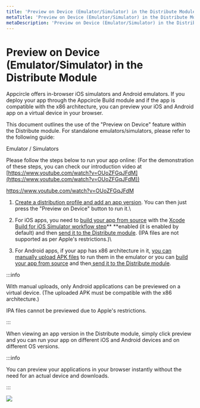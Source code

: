 ```yaml
---
title: 'Preview on Device (Emulator/Simulator) in the Distribute Module'
metaTitle: 'Preview on Device (Emulator/Simulator) in the Distribute Module'
metaDescription: 'Preview on Device (Emulator/Simulator) in the Distribute Module'
---
```



# Preview on Device (Emulator/Simulator) in the Distribute Module

Appcircle offers in-browser iOS simulators and Android emulators. If you deploy your app through the Appcircle Build module and if the app is compatible with the x86 architecture, you can preview your iOS and Android app on a virtual device in your browser.

This document outlines the use of the "Preview on Device" feature within the Distribute module. For standalone emulators/simulators, please refer to the following guide:

<ContentRef url="../emulator-simulator/android-app-emulator">Emulator / Simulators</ContentRef>

Please follow the steps below to run your app online: (For the demonstration of these steps, you can check our introduction video at [https://www.youtube.com/watch?v=OUoZFGqJFdM](https://www.youtube.com/watch?v=OUoZFGqJFdM))

https://www.youtube.com/watch?v=OUoZFGqJFdM

1. [Create a distribution profile and add an app version](create-or-select-a-distribution-profile.md). You can then just press the "Preview on Device" button to run it.\

2. For iOS apps, you need to [build your app from source](../build/adding-a-build-profile/) with the [Xcode Build for iOS Simulator workflow step](../workflows/ios-specific-workflow-steps.md#xcodebuild-for-ios-simulator)\*\* \*\*enabled (it is enabled by default) and then [send it to the Distribute module](../build/after-a-build.md). (IPA files are not supported as per Apple's restrictions.)\

3. For Android apps, if your app has x86 architecture in it, [you can manually upload APK files](create-or-select-a-distribution-profile.md#manually-upload-your-version) to run them in the emulator or you can [build your app from source](../build/adding-a-build-profile/) and then[ send it to the Distribute module](../build/after-a-build.md).

:::info

With manual uploads, only Android applications can be previewed on a virtual device. (The uploaded APK must be compatible with the x86 architecture.)

IPA files cannot be previewed due to Apple's restrictions.

:::

When viewing an app version in the Distribute module, simply click preview and you can run your app on different iOS and Android devices and on different OS versions.

:::info

You can preview your applications in your browser instantly without the need for an actual device and downloads.

:::

![](https://cdn.appcircle.io/docs/assets/06-06a-PreviewOnDevice.jpg)
